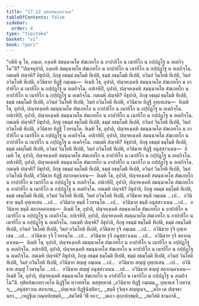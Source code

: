 ```yaml
---
title: "17.12 ทุติยสํฆเภทกวคฺค"
tableOfContents: false
sidebar:
  order: 4
type: "tipitaka"
basket: "vi"
book: "pari"
---
```



<DynamicBreadcrumb />

<Division number="460" book="pari">

<Paragraph number="2151" book="pari">
“กติหิ นุ โข, ภนฺเต, องฺเคหิ สมนฺนาคโต สํฆเภทโก น อาปายิโก น เนรยิโก น กปฺปฏฺโฐ น อเตกิจฺโฉ”ติ?
</Paragraph>

<Paragraph number="2152" book="pari">
“ปญฺจหุปาลิ, องฺเคหิ สมนฺนาคโต สํฆเภทโก น อาปายิโก น เนรยิโก น กปฺปฏฺโฐ น อเตกิจฺโฉ. กตเมหิ ปญฺจหิ? อิธุปาลิ, ภิกฺขุ อธมฺมํ ธมฺโมติ ทีเปติ, ธมฺมํ อธมฺโมติ ทีเปติ, อวินยํ วินโยติ ทีเปติ, วินยํ อวินโยติ ทีเปติ, อวินิธาย ทิฏฺฐึ กมฺเมน—  อิเมหิ โข, อุปาลิ, ปญฺจหงฺเคหิ สมนฺนาคโต สํฆเภทโก น อาปายิโก น เนรยิโก น กปฺปฏฺโฐ น อเตกิจฺโฉ.
</Paragraph>

<Paragraph number="2153" book="pari">
อปเรหิปิ, อุปาลิ, ปญฺจหงฺเคหิ สมนฺนาคโต สํฆเภทโก น อาปายิโก น เนรยิโก น กปฺปฏฺโฐ น อเตกิจฺโฉ. กตเมหิ ปญฺจหิ? อิธุปาลิ, ภิกฺขุ อธมฺมํ ธมฺโมติ ทีเปติ, ธมฺมํ อธมฺโมติ ทีเปติ, อวินยํ วินโยติ ทีเปติ, วินยํ อวินโยติ ทีเปติ, อวินิธาย ทิฏฺฐึ อุทฺเทเสน—  อิเมหิ โข, อุปาลิ, ปญฺจหงฺเคหิ สมนฺนาคโต สํฆเภทโก น อาปายิโก น เนรยิโก น กปฺปฏฺโฐ น อเตกิจฺโฉ.
</Paragraph>

<Paragraph number="2154" book="pari">
อปเรหิปิ, อุปาลิ, ปญฺจหงฺเคหิ สมนฺนาคโต สํฆเภทโก น อาปายิโก น เนรยิโก น กปฺปฏฺโฐ น อเตกิจฺโฉ. กตเมหิ ปญฺจหิ? อิธุปาลิ, ภิกฺขุ อธมฺมํ ธมฺโมติ ทีเปติ, ธมฺมํ อธมฺโมติ ทีเปติ, อวินยํ วินโยติ ทีเปติ, วินยํ อวินโยติ ทีเปติ, อวินิธาย ทิฏฺฐึ โวหรนฺโต. อิเมหิ โข, อุปาลิ, ปญฺจหงฺเคหิ สมนฺนาคโต สํฆเภทโก น อาปายิโก น เนรยิโก น กปฺปฏฺโฐ น อเตกิจฺโฉ.
</Paragraph>

<Paragraph number="2155" book="pari">
อปเรหิปิ, อุปาลิ, ปญฺจหงฺเคหิ สมนฺนาคโต สํฆเภทโก น อาปายิโก น เนรยิโก น กปฺปฏฺโฐ น อเตกิจฺโฉ. กตเมหิ ปญฺจหิ? อิธุปาลิ, ภิกฺขุ อธมฺมํ ธมฺโมติ ทีเปติ, ธมฺมํ อธมฺโมติ ทีเปติ, อวินยํ วินโยติ ทีเปติ, วินยํ อวินโยติ ทีเปติ, อวินิธาย ทิฏฺฐึ อนุสฺสาวเนน—  อิเมหิ โข, อุปาลิ, ปญฺจหงฺเคหิ สมนฺนาคโต สํฆเภทโก น อาปายิโก น เนรยิโก น กปฺปฏฺโฐ น อเตกิจฺโฉ.
</Paragraph>

<Paragraph number="2156" book="pari">
อปเรหิปิ, อุปาลิ, ปญฺจหงฺเคหิ สมนฺนาคโต สํฆเภทโก น อาปายิโก น เนรยิโก น กปฺปฏฺโฐ น อเตกิจฺโฉ. กตเมหิ ปญฺจหิ? อิธุปาลิ, ภิกฺขุ อธมฺมํ ธมฺโมติ ทีเปติ, ธมฺมํ อธมฺโมติ ทีเปติ, อวินยํ วินโยติ ทีเปติ, วินยํ อวินโยติ ทีเปติ, อวินิธาย ทิฏฺฐึ สลากคฺคาเหน—  อิเมหิ โข, อุปาลิ, ปญฺจหงฺเคหิ สมนฺนาคโต สํฆเภทโก น อาปายิโก น เนรยิโก น กปฺปฏฺโฐ น อเตกิจฺโฉ.
</Paragraph>

<Paragraph number="2157" book="pari">
อปเรหิปิ, อุปาลิ, ปญฺจหงฺเคหิ สมนฺนาคโต สํฆเภทโก น อาปายิโก น เนรยิโก น กปฺปฏฺโฐ น อเตกิจฺโฉ. กตเมหิ ปญฺจหิ? อิธุปาลิ, ภิกฺขุ อธมฺมํ ธมฺโมติ ทีเปติ, ธมฺมํ อธมฺโมติ ทีเปติ, อวินยํ วินโยติ ทีเปติ, วินยํ อวินโยติ ทีเปติ, อวินิธาย ขนฺตึ กมฺเมน …เป…  อวินิธาย ขนฺตึ อุทฺเทเสน …เป…  อวินิธาย ขนฺตึ โวหรนฺโต …เป…  อวินิธาย ขนฺตึ อนุสฺสาวเนน …เป…  อวินิธาย ขนฺตึ สลากคฺคาเหน—  อิเมหิ โข, อุปาลิ, ปญฺจหงฺเคหิ สมนฺนาคโต สํฆเภทโก น อาปายิโก น เนรยิโก น กปฺปฏฺโฐ น อเตกิจฺโฉ.
</Paragraph>

<Paragraph number="2158" book="pari">
อปเรหิปิ, อุปาลิ, ปญฺจหงฺเคหิ สมนฺนาคโต สํฆเภทโก น อาปายิโก น เนรยิโก น กปฺปฏฺโฐ น อเตกิจฺโฉ. กตเมหิ ปญฺจหิ? อิธุปาลิ, ภิกฺขุ อธมฺมํ ธมฺโมติ ทีเปติ, ธมฺมํ อธมฺโมติ ทีเปติ, อวินยํ วินโยติ ทีเปติ, วินยํ อวินโยติ ทีเปติ, อวินิธาย รุจึ กมฺเมน …เป…  อวินิธาย รุจึ อุทฺเทเสน …เป…  อวินิธาย รุจึ โวหรนฺโต …เป…  อวินิธาย รุจึ อนุสฺสาวเนน …เป…  อวินิธาย รุจึ สลากคฺคาเหน—  อิเมหิ โข, อุปาลิ, ปญฺจหงฺเคหิ สมนฺนาคโต สํฆเภทโก น อาปายิโก น เนรยิโก น กปฺปฏฺโฐ น อเตกิจฺโฉ.
</Paragraph>

<Paragraph number="2159" book="pari">
อปเรหิปิ, อุปาลิ, ปญฺจหงฺเคหิ สมนฺนาคโต สํฆเภทโก น อาปายิโก น เนรยิโก น กปฺปฏฺโฐ น อเตกิจฺโฉ. กตเมหิ ปญฺจหิ? อิธุปาลิ, ภิกฺขุ อธมฺมํ ธมฺโมติ ทีเปติ, ธมฺมํ อธมฺโมติ ทีเปติ, อวินยํ วินโยติ ทีเปติ, วินยํ อวินโยติ ทีเปติ, อวินิธาย สญฺญํ กมฺเมน …เป…  อวินิธาย สญฺญํ อุทฺเทเสน …เป…  อวินิธาย สญฺญํ โวหรนฺโต …เป…  อวินิธาย สญฺญํ อนุสฺสาวเนน …เป…  อวินิธาย สญฺญํ สลากคฺคาเหน—  อิเมหิ โข, อุปาลิ, ปญฺจหงฺเคหิ สมนฺนาคโต สํฆเภทโก น อาปายิโก น เนรยิโก น กปฺปฏฺโฐ น อเตกิจฺโฉ”ติ.

</Paragraph>
</Division>

<Paragraph number="2160" type="center" book="pari">
ทุติยสํฆเภทกวคฺโค นิฏฺฐิโต ทฺวาทสโม.



</Paragraph>

<Paragraph number="2161" type="center" book="pari">
ตสฺสุทฺทานํ


</Paragraph>

<Paragraph number="2162" type="verses" book="pari">
_อวินิธาย ทิฏฺฐึ กมฺเมน,_  
อุทฺเทเส โวหเรน จ;_  
_อนุสฺสาวเน สลาเกน,_  
_ปญฺเจเต ทิฏฺฐินิสฺสิตา;_  
_ขนฺตึ รุจิญฺจ สญฺญญฺจ,_  
_ตโย เต ปญฺจธา นยา._  

</Paragraph>

<Paragraph number="2163" type="verses" book="pari">
_เหฏฺฐิเม กณฺหปกฺขมฺหิ,_  
_สมวีสติ วิธี ยถา;_  
_ตเถว สุกฺกปกฺขมฺหิ,_  
_สมวีสติ ชานถาติ._
</Paragraph>